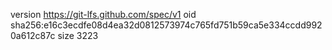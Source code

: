 version https://git-lfs.github.com/spec/v1
oid sha256:e16c3ecdfe08d4ea32d0812573974c765fd751b59ca5e334ccdd9920a612c87c
size 3223
